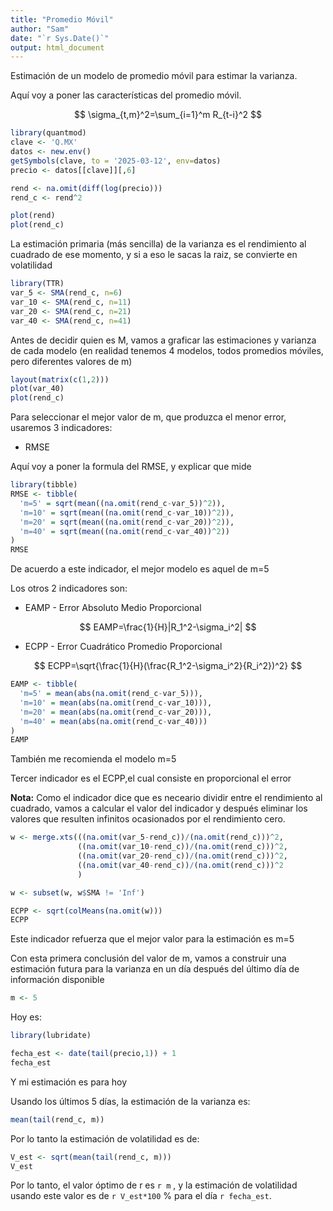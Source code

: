 ```yaml
---
title: "Promedio Móvil"
author: "Sam"
date: "`r Sys.Date()`"
output: html_document
---
```


Estimación de un modelo de promedio móvil para estimar la varianza.

Aquí voy a poner las características del promedio móvil.

$$
\sigma_{t,m}^2=\sum_{i=1}^m R_{t-i}^2
$$

```r
library(quantmod)
clave <- 'Q.MX'
datos <- new.env()
getSymbols(clave, to = '2025-03-12', env=datos)
precio <- datos[[clave]][,6]

rend <- na.omit(diff(log(precio)))
rend_c <- rend^2
```

```r
plot(rend)
plot(rend_c)
```

La estimación primaria (más sencilla) de la varianza es el rendimiento al cuadrado de ese momento, y si a eso le sacas la raiz, se convierte en volatilidad

```r
library(TTR)
var_5 <- SMA(rend_c, n=6)
var_10 <- SMA(rend_c, n=11)
var_20 <- SMA(rend_c, n=21)
var_40 <- SMA(rend_c, n=41)
```

Antes de decidir quien es M, vamos a graficar las estimaciones y varianza de cada modelo (en realidad tenemos 4 modelos, todos promedios móviles, pero diferentes valores de m)

```r
layout(matrix(c(1,2)))
plot(var_40)
plot(rend_c)
```

Para seleccionar el mejor valor de m, que produzca el menor error, usaremos 3 indicadores:

-   RMSE

Aquí voy a poner la formula del RMSE, y explicar que mide

```r
library(tibble)
RMSE <- tibble(
  'm=5' = sqrt(mean((na.omit(rend_c-var_5))^2)),
  'm=10' = sqrt(mean((na.omit(rend_c-var_10))^2)),
  'm=20' = sqrt(mean((na.omit(rend_c-var_20))^2)),
  'm=40' = sqrt(mean((na.omit(rend_c-var_40))^2))
)
RMSE
```

De acuerdo a este indicador, el mejor modelo es aquel de m=5

Los otros 2 indicadores son:

-   EAMP - Error Absoluto Medio Proporcional

$$
EAMP=\frac{1}{H}|R_1^2-\sigma_i^2|
$$

-   ECPP - Error Cuadrático Promedio Proporcional

$$
ECPP=\sqrt{\frac{1}{H}(\frac{R_1^2-\sigma_i^2}{R_i^2})^2}
$$

```r
EAMP <- tibble(
  'm=5' = mean(abs(na.omit(rend_c-var_5))),
  'm=10' = mean(abs(na.omit(rend_c-var_10))),
  'm=20' = mean(abs(na.omit(rend_c-var_20))),
  'm=40' = mean(abs(na.omit(rend_c-var_40)))
)
EAMP
```

También me recomienda el modelo m=5

Tercer indicador es el ECPP,el cual consiste en proporcional el error

**Nota:** Como el indicador dice que es neceario dividir entre el rendimiento al cuadrado, vamos a calcular el valor del indicador y después eliminar los valores que resulten infinitos ocasionados por el rendimiento cero.

```r
w <- merge.xts(((na.omit(var_5-rend_c))/(na.omit(rend_c)))^2,
               ((na.omit(var_10-rend_c))/(na.omit(rend_c)))^2,
               ((na.omit(var_20-rend_c))/(na.omit(rend_c)))^2,
               ((na.omit(var_40-rend_c))/(na.omit(rend_c)))^2
               )

w <- subset(w, w$SMA != 'Inf')
```

```r
ECPP <- sqrt(colMeans(na.omit(w)))
ECPP
```

Este indicador refuerza que el mejor valor para la estimación es m=5

Con esta primera conclusión del valor de m, vamos a construir una estimación futura para la varianza en un día después del último día de información disponible

```r
m <- 5
```

Hoy es:

```r
library(lubridate)

fecha_est <- date(tail(precio,1)) + 1
fecha_est
```

Y mi estimación es para hoy

Usando los últimos 5 días, la estimación de la varianza es:

```r
mean(tail(rend_c, m))
```

Por lo tanto la estimación de volatilidad es de:

```r
V_est <- sqrt(mean(tail(rend_c, m)))
V_est
```

Por lo tanto, el valor óptimo de r es `r m` , y la estimación de volatilidad usando este valor es de `r V_est*100` % para el día `r fecha_est`.
